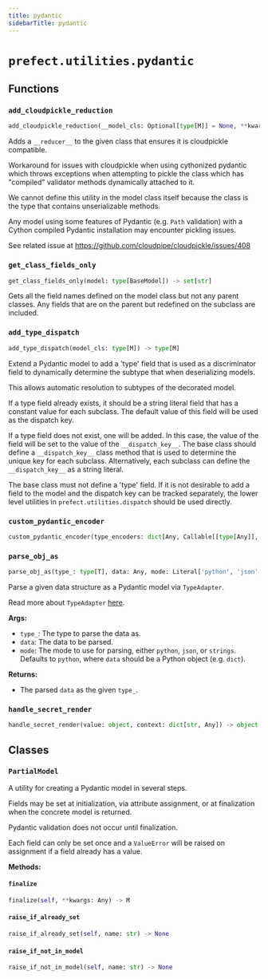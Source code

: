 ```yaml
---
title: pydantic
sidebarTitle: pydantic
---
```


# `prefect.utilities.pydantic`

## Functions

### `add_cloudpickle_reduction` <sup><a href="https://github.com/prefecthq/prefect/blob/main/src/prefect/utilities/pydantic.py#L66" target="_blank"><Icon icon="github" style="width: 14px; height: 14px;" /></a></sup>

```python
add_cloudpickle_reduction(__model_cls: Optional[type[M]] = None, **kwargs: Any) -> Union[type[M], Callable[[type[M]], type[M]]]
```


Adds a `__reducer__` to the given class that ensures it is cloudpickle compatible.

Workaround for issues with cloudpickle when using cythonized pydantic which
throws exceptions when attempting to pickle the class which has "compiled"
validator methods dynamically attached to it.

We cannot define this utility in the model class itself because the class is the
type that contains unserializable methods.

Any model using some features of Pydantic (e.g. `Path` validation) with a Cython
compiled Pydantic installation may encounter pickling issues.

See related issue at https://github.com/cloudpipe/cloudpickle/issues/408


### `get_class_fields_only` <sup><a href="https://github.com/prefecthq/prefect/blob/main/src/prefect/utilities/pydantic.py#L95" target="_blank"><Icon icon="github" style="width: 14px; height: 14px;" /></a></sup>

```python
get_class_fields_only(model: type[BaseModel]) -> set[str]
```


Gets all the field names defined on the model class but not any parent classes.
Any fields that are on the parent but redefined on the subclass are included.


### `add_type_dispatch` <sup><a href="https://github.com/prefecthq/prefect/blob/main/src/prefect/utilities/pydantic.py#L112" target="_blank"><Icon icon="github" style="width: 14px; height: 14px;" /></a></sup>

```python
add_type_dispatch(model_cls: type[M]) -> type[M]
```


Extend a Pydantic model to add a 'type' field that is used as a discriminator field
to dynamically determine the subtype that when deserializing models.

This allows automatic resolution to subtypes of the decorated model.

If a type field already exists, it should be a string literal field that has a
constant value for each subclass. The default value of this field will be used as
the dispatch key.

If a type field does not exist, one will be added. In this case, the value of the
field will be set to the value of the `__dispatch_key__`. The base class should
define a `__dispatch_key__` class method that is used to determine the unique key
for each subclass. Alternatively, each subclass can define the `__dispatch_key__`
as a string literal.

The base class must not define a 'type' field. If it is not desirable to add a field
to the model and the dispatch key can be tracked separately, the lower level
utilities in `prefect.utilities.dispatch` should be used directly.


### `custom_pydantic_encoder` <sup><a href="https://github.com/prefecthq/prefect/blob/main/src/prefect/utilities/pydantic.py#L263" target="_blank"><Icon icon="github" style="width: 14px; height: 14px;" /></a></sup>

```python
custom_pydantic_encoder(type_encoders: dict[Any, Callable[[type[Any]], Any]], obj: Any) -> Any
```

### `parse_obj_as` <sup><a href="https://github.com/prefecthq/prefect/blob/main/src/prefect/utilities/pydantic.py#L281" target="_blank"><Icon icon="github" style="width: 14px; height: 14px;" /></a></sup>

```python
parse_obj_as(type_: type[T], data: Any, mode: Literal['python', 'json', 'strings'] = 'python') -> T
```


Parse a given data structure as a Pydantic model via `TypeAdapter`.

Read more about `TypeAdapter` [here](https://docs.pydantic.dev/latest/concepts/type_adapter/).

**Args:**
- `type_`: The type to parse the data as.
- `data`: The data to be parsed.
- `mode`: The mode to use for parsing, either `python`, `json`, or `strings`.
Defaults to `python`, where `data` should be a Python object (e.g. `dict`).

**Returns:**
- The parsed `data` as the given `type_`.


### `handle_secret_render` <sup><a href="https://github.com/prefecthq/prefect/blob/main/src/prefect/utilities/pydantic.py#L343" target="_blank"><Icon icon="github" style="width: 14px; height: 14px;" /></a></sup>

```python
handle_secret_render(value: object, context: dict[str, Any]) -> object
```

## Classes

### `PartialModel` <sup><a href="https://github.com/prefecthq/prefect/blob/main/src/prefect/utilities/pydantic.py#L200" target="_blank"><Icon icon="github" style="width: 14px; height: 14px;" /></a></sup>


A utility for creating a Pydantic model in several steps.

Fields may be set at initialization, via attribute assignment, or at finalization
when the concrete model is returned.

Pydantic validation does not occur until finalization.

Each field can only be set once and a `ValueError` will be raised on assignment if
a field already has a value.


**Methods:**

#### `finalize` <sup><a href="https://github.com/prefecthq/prefect/blob/main/src/prefect/utilities/pydantic.py#L234" target="_blank"><Icon icon="github" style="width: 14px; height: 14px;" /></a></sup>

```python
finalize(self, **kwargs: Any) -> M
```

#### `raise_if_already_set` <sup><a href="https://github.com/prefecthq/prefect/blob/main/src/prefect/utilities/pydantic.py#L240" target="_blank"><Icon icon="github" style="width: 14px; height: 14px;" /></a></sup>

```python
raise_if_already_set(self, name: str) -> None
```

#### `raise_if_not_in_model` <sup><a href="https://github.com/prefecthq/prefect/blob/main/src/prefect/utilities/pydantic.py#L244" target="_blank"><Icon icon="github" style="width: 14px; height: 14px;" /></a></sup>

```python
raise_if_not_in_model(self, name: str) -> None
```
